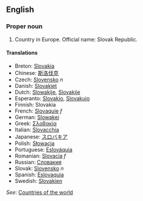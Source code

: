 ==English==

===Proper noun===

# Country in Europe. Official name: Slovak Republic.

====Translations====
*Breton: [[Slovakia]]
*Chinese: [[斯洛伐克]]
*Czech: [[Slovensko]] ''n''
*Danish: [[Slovakiet]]
*Dutch: [[Slowakije]], [[Slovakije]]
*Esperanto: [[Slovakio]], [[Slovakujo]]
*Finnish: Slovakia
*French: [[Slovaquie]] ''f''
*German: [[Slowakei]]
*Greek: [[Σλοβακία]]
*Italian: [[Slovacchia]]
*Japanese: [[スロバキア]]
*Polish: [[Słowacja]]
*Portuguese: [[Eslováquia]]
*Romanian: [[Slovacia]] ''f''
*Russian: [[Словакия]]
*Slovak: [[Slovensko]] ''n''
*Spanish: [[Eslovaquia]]
*Swedish: [[Slovakien]]

''See'': [[Countries of the world]]